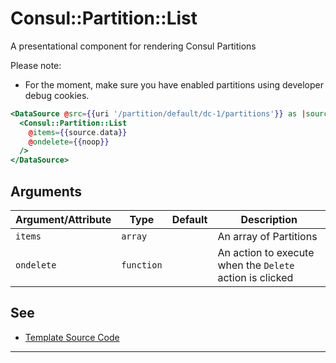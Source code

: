 # Consul::Partition::List

A presentational component for rendering Consul Partitions

Please note: 

- For the moment, make sure you have enabled partitions using developer debug
  cookies.

```hbs preview-template
<DataSource @src={{uri '/partition/default/dc-1/partitions'}} as |source|>
  <Consul::Partition::List
    @items={{source.data}}
    @ondelete={{noop}}
  />
</DataSource>
```


## Arguments

| Argument/Attribute | Type | Default | Description |
| --- | --- | --- | --- |
| `items` | `array` |  | An array of Partitions |
| `ondelete` | `function` |  | An action to execute when the `Delete` action is clicked |

## See

- [Template Source Code](./index.hbs)

---
